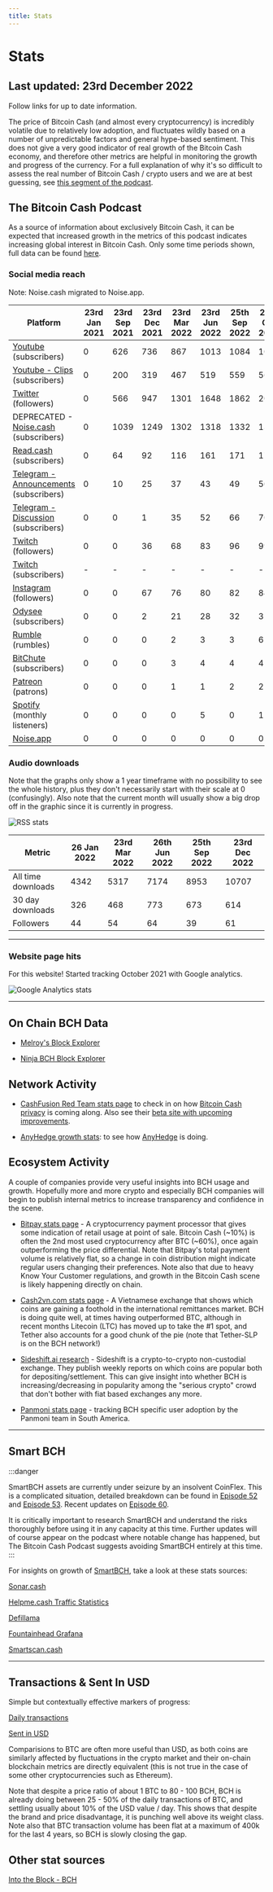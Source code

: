 ```yaml
---
title: Stats
---
```



# Stats

## Last updated: 23rd December 2022

Follow links for up to date information.

The price of Bitcoin Cash (and almost every cryptocurrency) is incredibly volatile due to relatively low adoption, and fluctuates wildly based on a number of unpredictable factors and general hype-based sentiment. This does not give a very good indicator of real growth of the Bitcoin Cash economy, and therefore other metrics are helpful in monitoring the growth and progress of the currency. For a full explanation of why it's so difficult to assess the real number of Bitcoin Cash / crypto users and we are at best guessing, see [this segment of the podcast](https://youtu.be/tlCV7sQMmx8?t=1852).

## The Bitcoin Cash Podcast

As a source of information about exclusively Bitcoin Cash, it can be expected that increased growth in the metrics of this podcast indicates increasing global interest in Bitcoin Cash. Only some time periods shown, full data can be found [here](https://docs.google.com/spreadsheets/d/1LT2QG1bS7ADGz3K90MZw0niGJyIGmeK1Tavs3j4X3OU/edit?usp=sharing).

### Social media reach

Note: Noise.cash migrated to Noise.app.

| Platform                                                                                  | 23rd Jan 2021 | 23rd Sep 2021 | 23rd Dec 2021 | 23rd Mar 2022 | 23rd Jun 2022 | 25th Sep 2022 | 23rd Oct 2022 | 25th Nov 2022 | 23rd Dec 2022 | 27th Jan 2023 | 23rd Feb 2023 |
| ----------------------------------------------------------------------------------------- | ------------- | ------------- | ------------- | ------------- | ------------- | ------------- | ------------- | ------------- | ------------- | ------------- | ------------- |
| [Youtube](https://www.youtube.com/channel/UCsrDsJnHFnkMnJhEslofyPQ) (subscribers)         | 0             | 626           | 736           | 867           | 1013          | 1084          | 1084          | 1115          | 1182          | 1221          | 1252          |
| [Youtube - Clips](https://www.youtube.com/channel/UC22kOwMuIzJCOtAPjoIjkFA) (subscribers) | 0             | 200           | 319           | 467           | 519           | 559           | 568           | 577           | 626           | 639           | 650           |
| [Twitter](https://twitter.com/TheBCHPodcast) (followers)                                  | 0             | 566           | 947           | 1301          | 1648          | 1862          | 2022          | 2377          | 4499          | 4489          | 4399          |
| DEPRECATED - [Noise.cash](https://noise.cash/u/TheBitcoinCashPodcast) (subscribers)       | 0             | 1039          | 1249          | 1302          | 1318          | 1332          | 1337          | 1340          | 1343          | -             | -             |
| [Read.cash](https://read.cash/@BitcoinCashPodcast) (subscribers)                          | 0             | 64            | 92            | 116           | 161           | 171           | 172           | 172           | 178           | 186           | 186           |
| [Telegram - Announcements](https://t.me/thebitcoincashpodcast) (subscribers)              | 0             | 10            | 25            | 37            | 43            | 49            | 50            | 53            | 52            | 56            | 58            |
| [Telegram - Discussion](https://t.me/thebitcoincashpodcast_discussion) (subscribers)      | 0             | 0             | 1             | 35            | 52            | 66            | 70            | 80            | 89            | 93            | 100           |
| [Twitch](https://www.twitch.tv/thebitcoincashpodcast) (followers)                         | 0             | 0             | 36            | 68            | 83            | 96            | 99            | 108           | 1569          | 1627          | 1645          |
| [Twitch](https://www.twitch.tv/thebitcoincashpodcast) (subscribers)                       | -             | -             | -             | -             | -             | -             | -             | -             | -             | -             | 7             |
| [Instagram](https://www.instagram.com/thebitcoincashpodcast/) (followers)                 | 0             | 0             | 67            | 76            | 80            | 82            | 84            | 84            | 187           | 192           | 196           |
| [Odysee](https://odysee.com/@BitcoinCashPodcast:2) (subscribers)                          | 0             | 0             | 2             | 21            | 28            | 32            | 32            | 32            | 32            | 34            | 36            |
| [Rumble](https://rumble.com/user/BitcoinCashPodcast) (rumbles)                            | 0             | 0             | 0             | 2             | 3             | 3             | 6             | 6             | 7             | 10            | 11            |
| [BitChute](https://www.bitchute.com/channel/u4kmVqYxmyU2/) (subscribers)                  | 0             | 0             | 0             | 3             | 4             | 4             | 4             | 4             | 5             | 7             | 7             |
| [Patreon](https://www.patreon.com/bitcoincashpodcast) (patrons)                           | 0             | 0             | 0             | 1             | 1             | 2             | 2             | 2             | 2             | 2             | 2             |
| [Spotify](https://open.spotify.com/artist/4wyXjYROLQdNvL6qwgCerH) (monthly listeners)     | 0             | 0             | 0             | 0             | 5             | 0             | 1             | 2             | 2             | 2             | 4             |
| [Noise.app](https://noise.app/TheBitcoinCashPodcast)                                      | 0             | 0             | 0             | 0             | 0             | 0             | 0             | 0             | 0             | 37            | 42            |

### Audio downloads

Note that the graphs only show a 1 year timeframe with no possibility to see the whole history, plus they don't necessarily start with their scale at 0 (confusingly). Also note that the current month will usually show a big drop off in the graphic since it is currently in progress.

<img src={rssUrl} alt="RSS stats" />

| Metric             | 26 Jan 2022 | 23rd Mar 2022 | 26th Jun 2022 | 25th Sep 2022 | 23rd Dec 2022 |
| ------------------ | ----------- | ------------- | ------------- | ------------- | ------------- |
| All time downloads | 4342        | 5317          | 7174          | 8953          | 10707         |
| 30 day downloads   | 326         | 468           | 773           | 673           | 614           |
| Followers          | 44          | 54            | 64            | 39            | 61            |

<hr />

### Website page hits

For this website! Started tracking October 2021 with Google analytics.

<img src={gaUrl} alt="Google Analytics stats" />

<hr />

## On Chain BCH Data

- [Melroy's Block Explorer](https://explorer.melroy.org/)

- [Ninja BCH Block Explorer](https://explorer.bch.ninja/)

## Network Activity

- [CashFusion Red Team stats page](https://fusionstats.redteam.cash/) to check in on how [Bitcoin Cash privacy](/faqs/BCH/what-about-privacy-on-BCH) is coming along. Also see their [beta site with upcoming improvements](https://beta.redteam.cash/).

- [AnyHedge growth stats](https://gitlab.com/0353F40E/anyhedge-stats/-/blob/master/plots/plots.md): to see how [AnyHedge](/) is doing.

## Ecosystem Activity

A couple of companies provide very useful insights into BCH usage and growth. Hopefully more and more crypto and especially BCH companies will begin to publish internal metrics to increase transparency and confidence in the scene.

- [Bitpay stats page](https://bitpay.com/stats/) - A cryptocurrency payment processor that gives some indication of retail usage at point of sale. Bitcoin Cash (~10%) is often the 2nd most used cryptocurrency after BTC (~60%), once again outperforming the price differential. Note that Bitpay's total payment volume is relatively flat, so a change in coin distribution might indicate regular users changing their preferences. Note also that due to heavy Know Your Customer regulations, and growth in the Bitcoin Cash scene is likely happening directly on chain.

- [Cash2vn.com stats page](https://www.cash2vn.com/stats) - A Vietnamese exchange that shows which coins are gaining a foothold in the international remittances market. BCH is doing quite well, at times having outperformed BTC, although in recent months Litecoin (LTC) has moved up to take the #1 spot, and Tether also accounts for a good chunk of the pie (note that Tether-SLP is on the BCH network!)

- [Sideshift.ai research](https://research.sideshift.ai/) - Sideshift is a crypto-to-crypto non-custodial exchange. They publish weekly reports on which coins are popular both for depositing/settlement. This can give insight into whether BCH is increasing/decreasing in popularity among the "serious crypto" crowd that don't bother with fiat based exchanges any more.

- [Panmoni stats page](https://stats.panmoni.com/) - tracking BCH specific user adoption by the Panmoni team in South America.

<hr />

## Smart BCH

:::danger

SmartBCH assets are currently under seizure by an insolvent CoinFlex. This is a complicated situation, detailed breakdown can be found in [Episode 52](/docs/52) and [Episode 53](/docs/53). Recent updates on [Episode 60](/docs/60).

It is critically important to research SmartBCH and understand the risks thoroughly before using it in any capacity at this time. Further updates will of course appear on the podcast where notable change has happened, but The Bitcoin Cash Podcast suggests avoiding SmartBCH entirely at this time.
:::

For insights on growth of [SmartBCH](/faqs/SmartBCH/what-is-smart-BCH), take a look at these stats sources:

[Sonar.cash](https://sonar.cash/)

[Helpme.cash Traffic Statistics](https://helpme.cash/HelpMe-Statistics/)

[Defillama](https://defillama.com/chain/smartBCH)

[Fountainhead Grafana](https://smartbch.fountainhead.cash/grafana/d/GUnTOBGnz/smartbch?from=now-1y&to=now&refresh=5s&orgId=1)

[Smartscan.cash](https://www.smartscan.cash/)

<hr />

## Transactions & Sent In USD

Simple but contextually effective markers of progress:

[Daily transactions](https://cash.coin.dance/blocks/transactions)

[Sent in USD](https://bitinfocharts.com/comparison/sentinusd-btc-bch.html#3y)

Comparisions to BTC are often more useful than USD, as both coins are similarly affected by fluctuations in the crypto market and their on-chain blockchain metrics are directly equivalent (this is not true in the case of some other cryptocurrencies such as Ethereum).

Note that despite a price ratio of about 1 BTC to 80 - 100 BCH, BCH is already doing between 25 - 50% of the daily transactions of BTC, and settling usually about 10% of the USD value / day. This shows that despite the brand and price disadvantage, it is punching well above its weight class. Note also that BTC transaction volume has been flat at a maximum of 400k for the last 4 years, so BCH is slowly closing the gap.

## Other stat sources

[Into the Block - BCH](https://app.intotheblock.com/coin/BCH)
